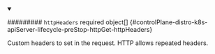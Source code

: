 


<details className="config-field" data-expandable="true" open>
<summary>

######### `httpHeaders` <span className="config-field-required" data-required="false">required</span> <span className="config-field-type">object[]</span> <span className="config-field-default"></span> <span className="config-field-enum"></span> {#controlPlane-distro-k8s-apiServer-lifecycle-preStop-httpGet-httpHeaders}

Custom headers to set in the request. HTTP allows repeated headers.

</summary>

<PartialHttpheadersreference />


</details>
